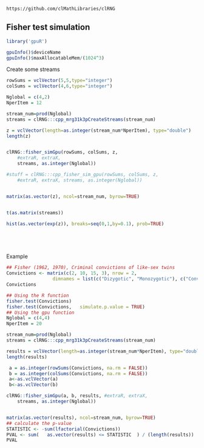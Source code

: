 <!--
%\VignetteEngine{knitr::knitr}
%\VignetteIndexEntry{Fisher test}
-->

`https://github.com/clMathLibraries/clRNG`


## Fisher test simulation

```r
library('gpuR')
```

```r
gpuInfo()$deviceName
gpuInfo()$maxAllocatableMem/(1024^3)
```


Create some streams
```r

rowSums = vclVector(5,5,type="integer")
colSums = vclVector(4,6,type="integer")

Nglobal = c(4,2)
NperItem = 12

stream_num=prod(Nglobal)
streams = clRNG:::cpp_mrg31k3pCreateStreams(stream_num)

z = vclVector(length=as.integer(stream_num*NperItem), type="double")
length(z)


clRNG::fisher_simGpu(rowSums, colSums, z, 
	#extraR, extraX, 
	streams, as.integer(Nglobal))

#stuff = clRNG:::cpp_fisher_sim_gpu(rowSums, colSums, z, 
	#extraR, extraX, streams, as.integer(Nglobal))


matrix(as.vector(z), ncol=stream_num, byrow=TRUE)


t(as.matrix(streams))

hist(as.vector(exp(z)), breaks=seq(0,1,by=0.1), prob=TRUE)






```



Example
```r
## Fisher (1962, 1970), Criminal convictions of like-sex twins
Convictions <- matrix(c(2, 10, 15, 3), nrow = 2,
	             dimnames = list(c("Dizygotic", "Monozygotic"), c("Convicted", "Not convicted")))
Convictions

## Using the R function 
fisher.test(Convictions)
fisher.test(Convictions,   simulate.p.value = TRUE)
## Using the gpu function
Nglobal = c(4,4)
NperItem = 20

stream_num=prod(Nglobal)
streams = clRNG:::cpp_mrg31k3pCreateStreams(stream_num)

results = vclVector(length=as.integer(stream_num*NperItem), type="double")
length(results)

 a = as.integer(rowSums(Convictions, na.rm = FALSE))
 b = as.integer(colSums(Convictions, na.rm = FALSE))
 a<-as.vclVector(a)
 b<-as.vclVector(b)

clRNG::fisher_simGpu(a, b, results, #extraR, extraX, 
	streams, as.integer(Nglobal))


matrix(as.vector(results), ncol=stream_num, byrow=TRUE)
## calculate the p-value
STATISTIC <- -sum(lfactorial(Convictions))
PVAL <- sum(   as.vector(results) <= STATISTIC  ) / (length(results))
PVAL
```


































